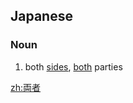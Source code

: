 {{also|两者}}
==Japanese==
{{ja-kanjitab|りょう|しゃ|yomi=o}}

===Noun===
{{ja-noun|りょうしゃ|kyu=兩者}}

# both [[side]]s, [[both]] parties

[[zh:両者]]